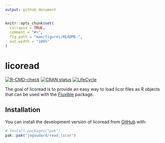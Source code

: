 ```yaml
---
output: github_document
---
```


<!-- README.md is generated from README.Rmd. Please edit that file -->

```r
knitr::opts_chunk$set(
  collapse = TRUE,
  comment = "#>",
  fig.path = "man/figures/README-",
  out.width = "100%"
)
```

# licoread

<!-- badges: start -->
[![R-CMD-check](https://github.com/jogaudard/read_licor/actions/workflows/R-CMD-check.yaml/badge.svg)](https://github.com/jogaudard/read_licor/actions/workflows/R-CMD-check.yaml)
[![CRAN status](https://www.r-pkg.org/badges/version/licoread)](https://CRAN.R-project.org/package=licoread)
[![LifeCycle](https://img.shields.io/badge/lifecycle-experimental-orange)](https://lifecycle.r-lib.org/articles/stages.html#experimental)
<!-- badges: end -->

The goal of licoread is to provide an easy way to load licor files as R objects that can be used with the [Fluxible](https://plant-functional-trait-course.github.io/fluxible/) package.

## Installation

You can install the development version of licoread from [GitHub](https://github.com/) with:

``` r
# install.packages("pak")
pak::pak("jogaudard/read_licor")
```

